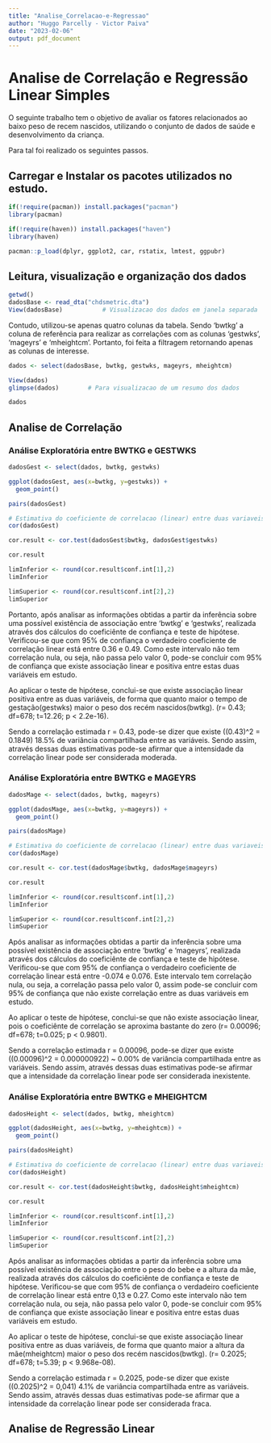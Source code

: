 ```yaml
---
title: "Analise_Correlacao-e-Regressao"
author: "Huggo Parcelly - Victor Paiva"
date: "2023-02-06"
output: pdf_document
---
```


# Analise de Correlação e Regressão Linear Simples

O seguinte trabalho tem o objetivo de avaliar os fatores relacionados ao baixo peso de recem nascidos, utilizando o conjunto de dados de saúde e desenvolvimento da criança.

Para tal foi realizado os seguintes passos.

## Carregar e Instalar os pacotes utilizados no estudo.

```r

if(!require(pacman)) install.packages("pacman")
library(pacman)

if(!require(haven)) install.packages("haven")
library(haven)

pacman::p_load(dplyr, ggplot2, car, rstatix, lmtest, ggpubr)

```

## Leitura, visualização e organização dos dados

```r
getwd()
dadosBase <- read_dta("chdsmetric.dta")
View(dadosBase)           # Visualizacao dos dados em janela separada

```

Contudo, utilizou-se apenas quatro colunas da tabela. Sendo 'bwtkg' a coluna de referência para realizar as correlações com as colunas 'gestwks', 'mageyrs' e 'mheightcm'. Portanto, foi feita a filtragem retornando apenas as colunas de interesse.

```r

dados <- select(dadosBase, bwtkg, gestwks, mageyrs, mheightcm)

View(dados)
glimpse(dados)        # Para visualizacao de um resumo dos dados

dados

```

## Analise de Correlação

### Análise Exploratória entre BWTKG e GESTWKS

```r
dadosGest <- select(dados, bwtkg, gestwks)

ggplot(dadosGest, aes(x=bwtkg, y=gestwks)) + 
  geom_point()

pairs(dadosGest)

# Estimativa do coeficiente de correlacao (linear) entre duas variaveis numericas:
cor(dadosGest)

cor.result <- cor.test(dadosGest$bwtkg, dadosGest$gestwks)

cor.result

limInferior <- round(cor.result$conf.int[1],2)
limInferior

limSuperior <- round(cor.result$conf.int[2],2)
limSuperior

```

Portanto, após analisar as informações obtidas a partir da inferência sobre uma possível existência de associação entre 'bwtkg' e 'gestwks', realizada através dos cálculos do coeficiênte de confiança e teste de hipótese. Verificou-se que com 95% de confiança o verdadeiro coeficiente de correlação linear está entre 0.36 e  0.49. Como este intervalo não tem correlação nula, ou seja, não passa pelo valor 0, pode-se concluir com 95% de confiança que existe associação linear e positiva entre estas duas variáveis em estudo.

Ao aplicar o teste de hipótese, conclui-se que existe associação linear positiva entre as duas variáveis, de forma que quanto maior o tempo de gestação(gestwks) maior o peso dos recém nascidos(bwtkg). (r= 0.43; df=678; t=12.26; p < 2.2e-16).

Sendo a correlação estimada r = 0.43, pode-se dizer que existe ((0.43)^2 = 0.1849) 18.5% de variância compartilhada entre as variáveis. Sendo assim, através dessas duas estimativas pode-se afirmar que a intensidade da correlação linear pode ser considerada moderada.

### Análise Exploratória entre BWTKG e MAGEYRS

```r
dadosMage <- select(dados, bwtkg, mageyrs)

ggplot(dadosMage, aes(x=bwtkg, y=mageyrs)) + 
  geom_point()

pairs(dadosMage)

# Estimativa do coeficiente de correlacao (linear) entre duas variaveis numericas:
cor(dadosMage)

cor.result <- cor.test(dadosMage$bwtkg, dadosMage$mageyrs)

cor.result

limInferior <- round(cor.result$conf.int[1],2)
limInferior

limSuperior <- round(cor.result$conf.int[2],2)
limSuperior

```

Após analisar as informações obtidas a partir da inferência sobre uma possível existência de associação entre 'bwtkg' e 'mageyrs', realizada através dos cálculos do coeficiênte de confiança e teste de hipótese. Verificou-se que com 95% de confiança o verdadeiro coeficiente de correlação linear está entre -0.074 e  0.076. Este intervalo tem correlação nula, ou seja, a correlação passa pelo valor 0, assim pode-se concluir com 95% de confiança que não existe correlação entre as duas variáveis em estudo.

Ao aplicar o teste de hipótese, conclui-se que não existe associação linear, pois o coeficiênte de correlação se aproxima bastante do zero (r= 0.00096; df=678; t=0.025; p < 0.9801).

Sendo a correlação estimada r = 0.00096, pode-se dizer que existe ((0.00096)^2 = 0.000000922) ~ 0.00% de variância compartilhada entre as variáveis. Sendo assim, através dessas duas estimativas pode-se afirmar que a intensidade da correlação linear pode ser considerada inexistente.

### Análise Exploratória entre BWTKG e MHEIGHTCM

```r
dadosHeight <- select(dados, bwtkg, mheightcm)

ggplot(dadosHeight, aes(x=bwtkg, y=mheightcm)) + 
  geom_point()

pairs(dadosHeight)

# Estimativa do coeficiente de correlacao (linear) entre duas variaveis numericas:
cor(dadosHeight)

cor.result <- cor.test(dadosHeight$bwtkg, dadosHeight$mheightcm)

cor.result

limInferior <- round(cor.result$conf.int[1],2)
limInferior

limSuperior <- round(cor.result$conf.int[2],2)
limSuperior

```

Após analisar as informações obtidas a partir da inferência sobre uma possível existência de associação entre o peso do bebe e a altura da mãe, realizada através dos cálculos do coeficiênte de confiança e teste de hipótese. Verificou-se que com 95% de confiança o verdadeiro coeficiente de correlação linear está entre 0,13 e  0.27. Como este intervalo não tem correlação nula, ou seja, não passa pelo valor 0, pode-se concluir com 95% de confiança que existe associação linear e positiva entre estas duas variáveis em estudo.

Ao aplicar o teste de hipótese, conclui-se que existe associação linear positiva entre as duas variáveis, de forma que quanto maior a altura da mãe(mheightcm) maior o peso dos recém nascidos(bwtkg). (r= 0.2025; df=678; t=5.39; p < 9.968e-08).

Sendo a correlação estimada r = 0.2025, pode-se dizer que existe ((0.2025)^2 = 0,041) 4.1% de variância compartilhada entre as variáveis. Sendo assim, através dessas duas estimativas pode-se afirmar que a intensidade da correlação linear pode ser considerada fraca.

## Analise de Regressão Linear